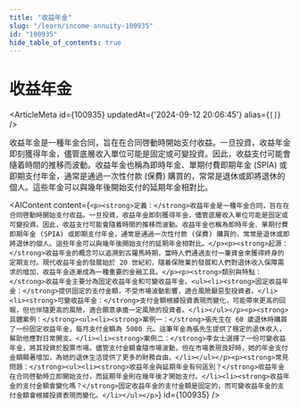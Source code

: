 ```yaml
---
title: "收益年金"
slug: "/learn/income-annuity-100935"
id: "100935"
hide_table_of_contents: true
---
```



# 收益年金

<ArticleMeta id={100935} updatedAt={'2024-09-12 20:06:45'} alias={`[]`} />
<div className='border-solid border-b border-t-0 my-4 border-[var(--ifm-color-gray-300)]' />

收益年金是一種年金合同，旨在在合同啓動時開始支付收益。一旦投資，收益年金即刻獲得年金，儘管底層收入單位可能是固定或可變投資。因此，收益支付可能會隨着時間的推移而波動。收益年金也稱為即時年金、單期付費即期年金 (SPIA) 或即期支付年金，通常是通過一次性付款 (保費) 購買的，常常是退休或即將退休的個人。這些年金可以與幾年後開始支付的延期年金相對比。

<AIContent content={`<p><strong>定義：</strong>收益年金是一種年金合同，旨在在合同啓動時開始支付收益。一旦投資，收益年金即刻獲得年金，儘管底層收入單位可能是固定或可變投資。因此，收益支付可能會隨着時間的推移而波動。收益年金也稱為即時年金、單期付費即期年金 (SPIA) 或即期支付年金，通常是通過一次性付款 (保費) 購買的，常常是退休或即將退休的個人。這些年金可以與幾年後開始支付的延期年金相對比。</p><p><strong>起源：</strong>收益年金的概念可以追溯到古羅馬時期，當時人們通過支付一筆資金來獲得終身的定期支付。現代收益年金的發展始於 20 世紀初，隨着保險業的發展和人們對退休收入保障需求的增加，收益年金逐漸成為一種重要的金融工具。</p><p><strong>類別與特點：</strong>收益年金主要分為固定收益年金和可變收益年金。<ul><li><strong>固定收益年金：</strong>提供固定的支付金額，不受市場波動影響，適合風險厭惡型投資者。</li><li><strong>可變收益年金：</strong>支付金額根據投資表現而變化，可能帶來更高的回報，但也伴隨更高的風險，適合願意承擔一定風險的投資者。</li></ul></p><p><strong>具體案例：</strong><ul><li><strong>案例一：</strong>張先生在 60 歲退休時購買了一份固定收益年金，每月支付金額為 5000 元。這筆年金為張先生提供了穩定的退休收入，幫助他應對日常開支。</li><li><strong>案例二：</strong>李女士選擇了一份可變收益年金，將其投資於股票市場。儘管支付金額會隨市場波動，但在市場表現良好時，她的年金支付金額顯著增加，為她的退休生活提供了更多的財務自由。</li></ul></p><p><strong>常見問題：</strong><ul><li><strong>收益年金與延期年金有何區別？</strong>收益年金在合同啓動時立即開始支付，而延期年金則在幾年後才開始支付。</li><li><strong>收益年金的支付金額會變化嗎？</strong>固定收益年金的支付金額是固定的，而可變收益年金的支付金額會根據投資表現而變化。</li></ul></p>`} id={100935} />
